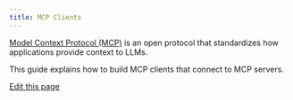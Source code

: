 ```yaml
---
title: MCP Clients
---
```


[Model Context Protocol (MCP)](https://modelcontextprotocol.io/introduction) is an open protocol that standardizes how applications provide context to LLMs.

This guide explains how to build MCP clients that connect to MCP servers.


<MCPClient/>

<div className="edit-url-container">
    <a className="edit-url" href="https://github.com/ag2ai/ag2/edit/main/website/docs/user-guide/basic-concepts/tools/mcp/client.mdx" target='_blank'><Icon icon="pen" iconType="solid" size="13px"/> Edit this page</a>
</div>
